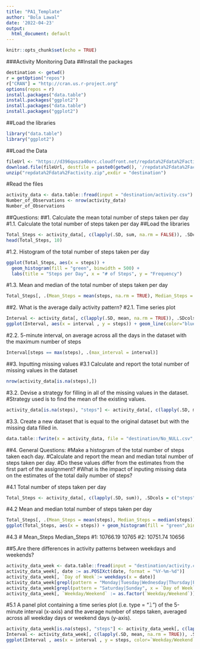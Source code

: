 ---
title: "PA1_Template"
author: "Bola Lawal"
date: '2022-04-23'
output:
  html_document: default
---
```{r setup, include=FALSE}
knitr::opts_chunk$set(echo = TRUE)
```
###Activity Monitoring Data
##Install the packages
```{r}
destination <- getwd()
r = getOption("repos")
r["CRAN"] = "http://cran.us.r-project.org"
options(repos = r)
install.packages("data.table")
install.packages("ggplot2")
install.packages("data.table")
install.packages("ggplot2")
```

##Load the libraries
```{r}
library("data.table")
library("ggplot2")
```

##Load the Data
```{r}
fileUrl <- "https://d396qusza40orc.cloudfront.net/repdata%2Fdata%2Factivity.zip"
download.file(fileUrl, destfile = paste0(getwd(), '/repdata%2Fdata%2Factivity.zip'), method = "curl")
unzip("repdata%2Fdata%2Factivity.zip",exdir = "destination")
```


#Read the files
```{r}
activity_data <- data.table::fread(input = "destination/activity.csv")
Number_of_Observations <- nrow(activity_data)
Number_of_Observations
```


##Questions:
##1. Calculate the mean total number of steps taken per day
#1.1. Calculate the total number of steps taken per day
##Load the libraries
```{r}
Total_Steps <- activity_data[, c(lapply(.SD, sum, na.rm = FALSE)), .SDcols = c("steps"), by = .(date)] 
head(Total_Steps, 10)
```

#1.2. Histogram of the total number of steps taken per day
```{r, echo=TRUE}
ggplot(Total_Steps, aes(x = steps)) +
  geom_histogram(fill = "green", binwidth = 500) +
  labs(title = "Steps per Day", x = "# of Steps", y = "Frequency")
```

#1.3. Mean and median of the total number of steps taken per day
```{r, echo=TRUE}
Total_Steps[, .(Mean_Steps = mean(steps, na.rm = TRUE), Median_Steps = median(steps, na.rm = TRUE))]
```

##2. What is the average daily activity pattern?
#2.1. Time series plot
```{r}
Interval <- activity_data[, c(lapply(.SD, mean, na.rm = TRUE)), .SDcols = c("steps"), by = .(interval)] 
ggplot(Interval, aes(x = interval , y = steps)) + geom_line(color="blue", size=1) + labs(title = "Average Daily Steps", x = "Interval", y = "Average Steps per day")
```

#2.2. 5-minute interval, on average across all the days in the dataset with the maximum number of steps
```{r}
Interval[steps == max(steps), .(max_interval = interval)]
```

##3. Inputting missing values
#3.1 Calculate and report the total number of missing values in the dataset
```{r}
nrow(activity_data[is.na(steps),])
```

#3.2. Devise a strategy for filling in all of the missing values in the dataset.
#Strategy used is to find the mean of the existing values.
```{r}
activity_data[is.na(steps), "steps"] <- activity_data[, c(lapply(.SD, mean, na.rm = TRUE)), .SDcols = c("steps")]
```

#3.3. Create a new dataset that is equal to the original dataset but with the missing data filled in.
```{r}
data.table::fwrite(x = activity_data, file = "destination/No_NULL.csv", quote = FALSE)
```


##4. General Questions:
#Make a histogram of the total number of steps taken each day.
#Calculate and report the mean and median total number of steps taken per day. 
#Do these values differ from the estimates from the first part of the assignment? 
#What is the impact of inputing missing data on the estimates of the total daily number of steps?

#4.1 Total number of steps taken per day
```{r}
Total_Steps <- activity_data[, c(lapply(.SD, sum)), .SDcols = c("steps"), by = .(date)] 
```

#4.2 Mean and median total number of steps taken per day
```{r, echo=TRUE}
Total_Steps[, .(Mean_Steps = mean(steps), Median_Steps = median(steps))]
ggplot(Total_Steps, aes(x = steps)) + geom_histogram(fill = "green",binwidth = 500) + labs(title = "Daily Steps", x = "Steps", y = "Frequency")
```

#4.3
#   Mean_Steps      Median_Steps
#1:   10766.19        10765
#2:   10751.74        10656


##5.Are there differences in activity patterns between weekdays and weekends?
```{r}
activity_data_week <- data.table::fread(input = "destination/activity.csv")
activity_data_week[, date := as.POSIXct(date, format = "%Y-%m-%d")]
activity_data_week[, `Day of Week`:= weekdays(x = date)]
activity_data_week[grepl(pattern = "Monday|Tuesday|Wednesday|Thursday|Friday", x = `Day of Week`), "Weekday/Weekend"] <- "Weekday"
activity_data_week[grepl(pattern = "Saturday|Sunday", x = `Day of Week`), "Weekday/Weekend"] <- "Weekend"
activity_data_week[, `Weekday/Weekend` := as.factor(`Weekday/Weekend`)]
```

#5.1 A panel plot containing a time series plot (i.e. type = "𝚕") of the 5-minute interval (x-axis) and the average number of steps taken, averaged across all weekday days or weekend days (y-axis).
```{r, echo=TRUE}
activity_data_week[is.na(steps), "steps"] <- activity_data_week[, c(lapply(.SD, median, na.rm = TRUE)), .SDcols = c("steps")]
Interval <- activity_data_week[, c(lapply(.SD, mean, na.rm = TRUE)), .SDcols = c("steps"), by = .(interval, `Weekday/Weekend`)] 
ggplot(Interval , aes(x = interval , y = steps, color=`Weekday/Weekend`)) + geom_line() + labs(title = "Average Daily Steps by Day Type", x = "Interval", y = "# of Steps") + facet_wrap(~`Weekday/Weekend` , ncol = 1, nrow=2)
```
